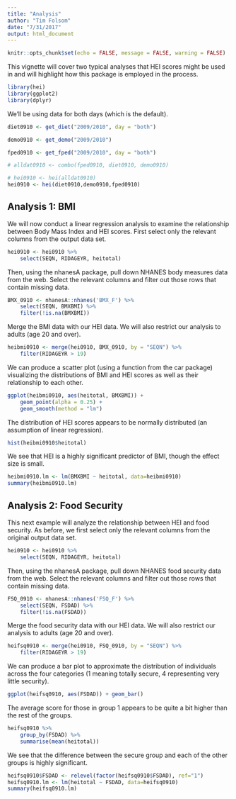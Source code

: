 ```yaml
---
title: "Analysis"
author: "Tim Folsom"
date: "7/31/2017"
output: html_document
---
```


```r
knitr::opts_chunk$set(echo = FALSE, message = FALSE, warning = FALSE)
```

This vignette will cover two typical analyses that HEI scores might be used in and will highlight how this package is employed in the process.

```r
library(hei)
library(ggplot2)
library(dplyr)
```

We'll be using data for both days (which is the default).

```r
diet0910 <- get_diet("2009/2010", day = "both")

demo0910 <- get_demo("2009/2010")

fped0910 <- get_fped("2009/2010", day = "both")

# alldat0910 <- combo(fped0910, diet0910, demo0910)

# hei0910 <- hei(alldat0910)
hei0910 <- hei(diet0910,demo0910,fped0910)
```

## Analysis 1: BMI

We will now conduct a linear regression analysis to examine the relationship between Body Mass Index and HEI scores. First select only the relevant columns from the output data set.

```r
hei0910 <- hei0910 %>% 
    select(SEQN, RIDAGEYR, heitotal)
```

Then, using the nhanesA package, pull down NHANES body measures data from the web. Select the relevant columns and filter out those rows that contain missing data.

```r
BMX_0910 <- nhanesA::nhanes('BMX_F') %>%
    select(SEQN, BMXBMI) %>% 
    filter(!is.na(BMXBMI))
```

Merge the BMI data with our HEI data. We will also restrict our analysis to adults (age 20 and over).

```r
heibmi0910 <- merge(hei0910, BMX_0910, by = "SEQN") %>%
    filter(RIDAGEYR > 19)
```

We can produce a scatter plot (using a function from the car package) visualizing the distributions of BMI and HEI scores as well as their relationship to each other.

```r
ggplot(heibmi0910, aes(heitotal, BMXBMI)) +
    geom_point(alpha = 0.25) +
    geom_smooth(method = "lm")
```

The distribution of HEI scores appears to be normally distributed (an assumption of linear regression).

```r
hist(heibmi0910$heitotal)
```

We see that HEI is a highly significant predictor of BMI, though the effect size is small.

```r
heibmi0910.lm <- lm(BMXBMI ~ heitotal, data=heibmi0910)
summary(heibmi0910.lm)
```


## Analysis 2: Food Security

This next example will analyze the relationship between HEI and food security. As before, we first select only the relevant columns from the original output data set.

```r
hei0910 <- hei0910 %>% 
    select(SEQN, RIDAGEYR, heitotal)
```

Then, using the nhanesA package, pull down NHANES food security data from the web. Select the relevant columns and filter out those rows that contain missing data.

```r
FSQ_0910 <- nhanesA::nhanes('FSQ_F') %>%
    select(SEQN, FSDAD) %>% 
    filter(!is.na(FSDAD))
```

Merge the food security data with our HEI data. We will also restrict our analysis to adults (age 20 and over).

```r
heifsq0910 <- merge(hei0910, FSQ_0910, by = "SEQN") %>%
    filter(RIDAGEYR > 19)
```

We can produce a bar plot to approximate the distribution of individuals across the four categories (1 meaning totally secure, 4 representing very little security).

```r
ggplot(heifsq0910, aes(FSDAD)) + geom_bar()
```

The average score for those in group 1 appears to be quite a bit higher than the rest of the groups.

```r
heifsq0910 %>% 
    group_by(FSDAD) %>% 
    summarise(mean(heitotal))
```

We see that the difference between the secure group and each of the other groups is highly significant.

```r
heifsq0910$FSDAD <- relevel(factor(heifsq0910$FSDAD), ref="1")
heifsq0910.lm <- lm(heitotal ~ FSDAD, data=heifsq0910)
summary(heifsq0910.lm)
```